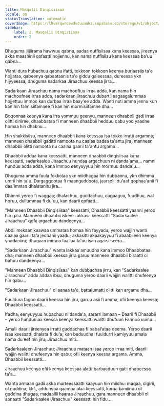 ```yaml
---
title: Masqalii Dinqisiisaa
locale: om
statusTranslation: automatic
coverImage: https://lhvmrqwrcowdvduuaukz.supabase.co/storage/v1/object/public/strapi-uploads/small_cover-tratado-de-psicologia-revolucionaria.webp-5e15e1cec4e0ebebcde5d7fc7565d8fd.webp
sidebar:
    label: 2. Masqalii Dinqisiisaa
    order: 2
---
```

Dhuguma jijjiirama hawwuu qabna, aadaa nuffisiisaa kana keessaa, jireenya akka maashinii qofaatti hojjennu, kan nama nuffisiisu kana keessaa ba'uu qabna...

Wanti dura hubachuu qabnu ifatti, tokkoon tokkoon keenya burjaasiis ta'e hojjataa, qabeenya qabaataanis ta'e giddu galeessaa, dureessa ykn hiyyeessa, dhuguma sadarkaa Jiraachuu keessa jirra...

Sadarkaan Jiraachuu nama machooftuu irraa adda, kan nama hin machoofnee irraa adda, sadarkaan jiraachuu dubartii sagaagalummaa hojjettuu immoo kan durbaa irraa baay'ee adda. Wanti nuti amma jennu kun kan hin falmisiifamnee fi kan hin mormisiifamne dha...

Boqonnaa keenya kana irra yommuu geenyu, manneen dhaabbii gadi irraa olitti diriiree, dhaabbataa fi manneen dhaabbii hedduu qabu yoo yaadne homaa hin dhabnu...

Hin shakkisiisu, manneen dhaabbii kana keessaa isa tokko irratti argamna; manneen dhaabbii gaditti namoota nu caalaa badaa ta'antu jira; manneen dhaabbii olitti namoota nu caalaa gaarii ta'antu argama...

Dhaabbii addaa kana keessatti, manneen dhaabbii dinqisiisaa kana keessatti, sadarkaalee Jiraachuu hundaa argachuun ni danda'ama... namni hunduu adda adda, kana immoo eenyuyyuu hin mormuu danda'u...

Dhuguma amma fuula fokkotaa ykn miidhagaa hin dubbannu, ykn dhimma umrii hin ta'u. Dargaggootaa fi maanguddoota, jaarsolii du'aaf qophaa'anii fi daa'imman dhalatanitu jira...

Dhimmi yeroo fi waggaa; dhalachuu, guddachuu, dagaaguu, fuudhuu, wal horuu, dullummaa fi du'uu, kan daarii qofaati...

"Manneen Dhaabbii Dinqisiisaa" keessatti, Dhaabbii keessatti yaanni yeroo hin galu. Manneen dhaabbii iskeelii akkasii keessatti "Sadarkaalee Jiraachuu" qofa argachuu dandeenya...

Abdii mekaanikaawaa ummataa homaa hin fayyadu; yeroo wajjin wanti caalaa gaarii ta'a jedhanii yaadu; akkasitti akaakayyuu fi abaabileen keenya yaadaniiru; dhugaan immoo faallaa ta'uu isaa agarsiiseera...

"Sadarkaan Jiraachuu" wanta lakkaa'amuudha kana immoo Dhaabbataa dha; manneen dhaabbii keessa jirra garuu manneen dhaabbii biraatti ol bahuu dandeenya...

"Manneen Dhaabbii Dinqisiisaa" kan dubbachaa jirru, kan "Sadarkaalee Jiraachuu" adda addaa ibsu, dhuguma yeroo daarii wajjin walitti dhufeenya hin qabu...

"Sadarkaan Jiraachuu" ol aanaa ta'e, battalumatti olitti kan argamu dha...

Fuuldura fagoo daarii keessa hin jiru, garuu asii fi amma; ofii keenya keessa; Dhaabbii keessatti...

Ifadha, eenyuyyuu hubachuu ni danda'a, sararri lamaan – Daarii fi Dhaabbii – yeroo hundumaa keessa keenya keessatti walitti dhufuun Fannoo uumu...

Amalli daarii jireenyaa irratti guddachaa fi babal'ataa deema. Yeroo daarii isaa keessatti dhalata fi du'a; kan baduudha; fuuldurri kamiyyuu amala nama du'eef hin jiru; Jiraachuu miti...

Sadarkaaleen Jiraachuu; Jiraachuu mataan isaa yeroo irraa miti, daarii wajjin walitti dhufeenya hin qabu; ofii keenya keessa argama. Amma, Dhaabbii keessatti...

Jiraachuu keenya ofii keenya keessaa alatti barbaaduun gatii dhabeessa ta'a...

Wanta armaan gadii akka murteessaatti kaayuun hin miidhu: maqaa, digirii, ol guddina, kkf., addunyaa qaamaa alaa keessatti, karaa kamiinuu ol guddina dhugaa, madaallii haaraa Jiraachuu, gara manneen dhaabbii ol aanaatti "Sadarkaalee Jiraachuu" keessatti hin fidu...


